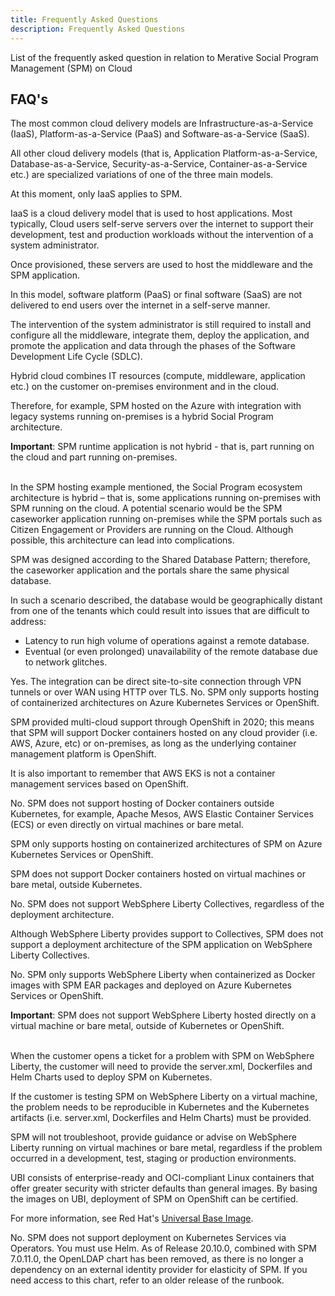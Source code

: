 ```yaml
---
title: Frequently Asked Questions
description: Frequently Asked Questions
---
```

<PageDescription>

List of the frequently asked question in relation to Merative Social Program Management (SPM) on Cloud

</PageDescription>

## FAQ's

<Accordion>

<AccordionItem title="Which cloud delivery model applies to IBM Cúram Social Program Management?" >
The most common cloud delivery models are Infrastructure-as-a-Service (IaaS), Platform-as-a-Service (PaaS) and Software-as-a-Service (SaaS).

All other cloud delivery models (that is, Application Platform-as-a-Service, Database-as-a-Service, Security-as-a-Service, Container-as-a-Service etc.) are specialized variations of one of the three main models.

At this moment, only IaaS applies to SPM.
</AccordionItem>

<AccordionItem title="How does Infrastructure-as-a-Service (IaaS) apply to SPM?">
IaaS is a cloud delivery model that is used to host applications. Most typically, Cloud users self-serve servers over the internet to support their development, test and production workloads without the intervention of a system administrator.

Once provisioned, these servers are used to host the middleware and the SPM application.

In this model, software platform (PaaS) or final software (SaaS) are not delivered to end users over the internet in a self-serve manner.

The intervention of the system administrator is still required to install and configure all the middleware, integrate them, deploy the application,
and promote the application and data through the phases of the Software Development Life Cycle (SDLC).
</AccordionItem>

<AccordionItem title="How does hybrid cloud apply to SPM?">
Hybrid cloud combines IT resources (compute, middleware, application etc.) on the customer on-premises environment and in the cloud.

Therefore, for example, SPM hosted on the Azure with integration with legacy systems running on-premises is a hybrid Social Program architecture.

<InlineNotification kind="warning">

**Important**:
SPM runtime application is not hybrid - that is, part running on the cloud and part running on-premises.

</InlineNotification>
<br/>
In the SPM hosting example mentioned, the Social Program ecosystem architecture is hybrid – that is, some applications running on-premises with SPM running on the cloud.
</AccordionItem>

<AccordionItem title="Can the SPM application be decomposed to run in a hybrid cloud architecture?">
A potential scenario would be the SPM caseworker application running on-premises while the SPM portals such as Citizen Engagement or Providers are running on the Cloud. Although possible, this architecture can lead into complications.

SPM was designed according to the Shared Database Pattern; therefore, the caseworker application and the portals share the same physical database.

In such a scenario described, the database would be geographically distant from one of the tenants which could result into issues that are difficult to address:

* Latency to run high volume of operations against a remote database.
* Eventual (or even prolonged) unavailability of the remote database due to network glitches.

</AccordionItem>

<AccordionItem title="Could SPM hosted on the Cloud be integrated with on-premises legacy systems?">
Yes. The integration can be direct site-to-site connection through VPN tunnels or over WAN using HTTP over TLS.

</AccordionItem>

<AccordionItem title="Can we host SPM on Amazon Elastic Kubernetes Services (EKS) or IBM Cloud Kubernetes Services (IKS)?">
No. SPM only supports hosting of containerized architectures on Azure Kubernetes Services or OpenShift.

SPM provided multi-cloud support through OpenShift in 2020; this means that SPM will support Docker containers hosted on any cloud provider (i.e. AWS, Azure, etc) or on-premises,
as long as the underlying container management platform is OpenShift.

It is also important to remember that AWS EKS is not a container management services based on OpenShift.
</AccordionItem>

<AccordionItem title="Can we host SPM containers outside Kubernetes?">
No. SPM does not support hosting of Docker containers outside Kubernetes, for example, Apache Mesos, AWS Elastic Container Services (ECS) or even directly on virtual machines or bare metal.

SPM only supports hosting on containerized architectures of SPM on Azure Kubernetes Services or OpenShift.

SPM does not support Docker containers hosted on virtual machines or bare metal, outside Kubernetes.
</AccordionItem>

<AccordionItem title="Can we use WebSphere Liberty Collectives on the architecture?">
No. SPM does not support WebSphere Liberty Collectives, regardless of the deployment architecture.

Although WebSphere Liberty provides support to Collectives, SPM does not support a deployment architecture of the SPM application on WebSphere Liberty Collectives.

</AccordionItem>

<AccordionItem title="Can we use WebSphere Liberty outside Kubernetes? For example, on a virtual machine?">
No. SPM only supports WebSphere Liberty when containerized as Docker images with SPM EAR packages and deployed on Azure Kubernetes Services or OpenShift.

<InlineNotification kind="warning">

**Important**:
SPM does not support WebSphere Liberty hosted directly on a virtual machine or bare metal, outside of Kubernetes or OpenShift.

</InlineNotification>
<br/>
When the customer opens a ticket for a problem with SPM on WebSphere Liberty, the customer will need to provide the server.xml, Dockerfiles and Helm Charts used to deploy SPM on Kubernetes.

If the customer is testing SPM on WebSphere Liberty on a virtual machine, the problem needs to be reproducible in Kubernetes and the Kubernetes artifacts (i.e. server.xml, Dockerfiles and Helm Charts) must be provided.

SPM will not troubleshoot, provide guidance or advise on WebSphere Liberty running on virtual machines or bare metal, regardless if the problem occurred in a development, test, staging or production environments.
</AccordionItem>

<AccordionItem title="What is the Universal Base Image (UBI)?">
UBI consists of enterprise-ready and OCI-compliant Linux containers that offer greater security with stricter defaults than general images. By basing the images on UBI, deployment of SPM on OpenShift can be certified.

For more information, see Red Hat's [Universal Base Image](https://www.redhat.com/en/blog/introducing-red-hat-universal-base-image).
</AccordionItem>

<AccordionItem title="Can we use Operators?">
No. SPM does not support deployment on Kubernetes Services via Operators. You must use Helm.
</AccordionItem>

<AccordionItem title="What happened to the OpenLDAP chart in the runbook?">
As of Release 20.10.0, combined with SPM 7.0.11.0, the OpenLDAP chart has been removed, as there is no longer a dependency on an external identity provider for elasticity of SPM.
If you need access to this chart, refer to an older release of the runbook.
</AccordionItem>

</Accordion>
